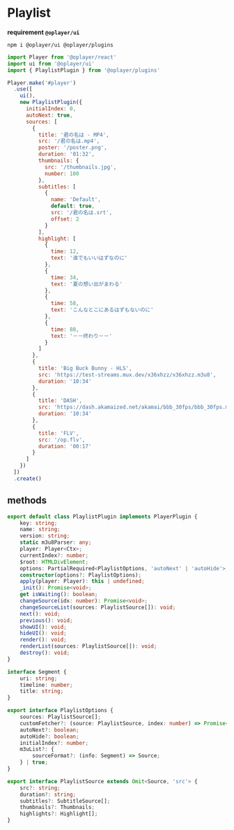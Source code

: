 # Playlist

**requirement `@oplayer/ui`**

```shell
npm i @oplayer/ui @oplayer/plugins
```

```jsx
import Player from '@oplayer/react'
import ui from '@oplayer/ui'
import { PlaylistPlugin } from '@oplayer/plugins'

Player.make('#player')
  .use([
    ui(),
    new PlaylistPlugin({
      initialIndex: 0,
      autoNext: true,
      sources: [
        {
          title: '君の名は - MP4',
          src: '/君の名は.mp4',
          poster: '/poster.png',
          duration: '01:32',
          thumbnails: {
            src: '/thumbnails.jpg',
            number: 100
          },
          subtitles: [
            {
              name: 'Default',
              default: true,
              src: '/君の名は.srt',
              offset: 2
            }
          ],
          highlight: [
            {
              time: 12,
              text: '谁でもいいはずなのに'
            },
            {
              time: 34,
              text: '夏の想い出がまわる'
            },
            {
              time: 58,
              text: 'こんなとこにあるはずもないのに'
            },
            {
              time: 88,
              text: '－－终わり－－'
            }
          ]
        },
        {
          title: 'Big Buck Bunny - HLS',
          src: 'https://test-streams.mux.dev/x36xhzz/x36xhzz.m3u8',
          duration: '10:34'
        },
        {
          title: 'DASH',
          src: 'https://dash.akamaized.net/akamai/bbb_30fps/bbb_30fps.mpd',
          duration: '10:34'
        },
        {
          title: 'FLV',
          src: '/op.flv',
          duration: '00:17'
        }
      ]
    })
  ])
  .create()
```
##  methods

```ts
export default class PlaylistPlugin implements PlayerPlugin {
    key: string;
    name: string;
    version: string;
    static m3u8Parser: any;
    player: Player<Ctx>;
    currentIndex?: number;
    $root: HTMLDivElement;
    options: PartialRequired<PlaylistOptions, 'autoNext' | 'autoHide'>;
    constructor(options?: PlaylistOptions);
    apply(player: Player): this | undefined;
    _init(): Promise<void>;
    get isWaiting(): boolean;
    changeSource(idx: number): Promise<void>;
    changeSourceList(sources: PlaylistSource[]): void;
    next(): void;
    previous(): void;
    showUI(): void;
    hideUI(): void;
    render(): void;
    renderList(sources: PlaylistSource[]): void;
    destroy(): void;
}

interface Segment {
    uri: string;
    timeline: number;
    title: string;
}

export interface PlaylistOptions {
    sources: PlaylistSource[];
    customFetcher?: (source: PlaylistSource, index: number) => Promise<PlaylistSource> | PlaylistSource;
    autoNext?: boolean;
    autoHide?: boolean;
    initialIndex?: number;
    m3uList?: {
        sourceFormat?: (info: Segment) => Source;
    } | true;
}

export interface PlaylistSource extends Omit<Source, 'src'> {
    src?: string;
    duration?: string;
    subtitles?: SubtitleSource[];
    thumbnails?: Thumbnails;
    highlights?: Highlight[];
}

```
